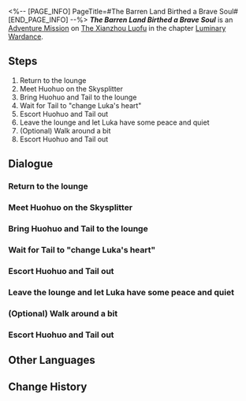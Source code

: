 <%-- [PAGE_INFO]
PageTitle=#The Barren Land Birthed a Brave Soul#
[END_PAGE_INFO] --%>
{{Stub|Dialogue.}}
{{Mission Infobox
|id            = 8025113
|title         = 
|image         = <!--Mission The Barren Land Birthed a Brave Soul.png-->
|type          = Adventure
|event_name    = 
|chapter       = Luminary Wardance
|requirements  = [[Adventure Mission]] ''[[Even When Cheers Fade: Chapter 2]]'' completed
|summary       = <!--official mission summary from Fate's Atlas-->
|characters    = Trailblazer
|startLocation = [[The Xianzhou Luofu]] - [[Skysplitter]]
|world         = The Xianzhou Luofu
|area          = Skysplitter
|prev          = Even When Cheers Fade: Chapter 2
|next          = Even When Cheers Fade: Chapter 3
|rewards       = Stellar Jade*10; Lost Crystal*2; Credit*20,000
}}
'''''The Barren Land Birthed a Brave Soul''''' is an [[Adventure Mission]] on [[The Xianzhou Luofu]] in the chapter [[Luminary Wardance]].

==Steps==
# Return to the lounge
# Meet Huohuo on the Skysplitter
# Bring Huohuo and Tail to the lounge
# Wait for Tail to "change Luka's heart"
# Escort Huohuo and Tail out
# Leave the lounge and let Luka have some peace and quiet
# (Optional) Walk around a bit
# Escort Huohuo and Tail out

<!--
==Gameplay Notes==

--><!--
==Trial Character==

-->
==Dialogue==
{{Stub Dialogue}}

===Return to the lounge===
{{Mission Description|type=adventure|location=Skysplitter|The tense and exciting match draws to a temporary close. It's time to have a quick breather... But with Luka eliminated, you don't really have the desire to "rest."}}
{{Dialogue Start}}
:{{tx}}
{{Dialogue End}}

===Meet Huohuo on the Skysplitter===
{{Mission Description|type=adventure|location=Skysplitter|update|Huohuo and Tail come to see you at this particularly difficult juncture.<br />They probably can't help much, but Huohuo is so cute! Seeing her must be good for one's mental health.}}
{{Dialogue Start}}
:{{tx}}
{{Dialogue End}}

===Bring Huohuo and Tail to the lounge===
{{Mission Description|type=adventure|location=Skysplitter|update|Mr. Tail is so awesome! He's basically a Xianzhou-version Clockie!<br />Hopefully he can get Luka out of the shadow of defeat...}}
{{Dialogue Start}}
:{{tx}}
{{Dialogue End}}

===Wait for Tail to "change Luka's heart"===
{{Dialogue Start}}
:{{tx}}
{{Dialogue End}}

===Escort Huohuo and Tail out===
{{Mission Description|type=adventure|location=Skysplitter|update|Luka finally put himself together with Mr. Tail's help!<br />Now Huohuo and Tail need to leave. See them out.}}
{{Dialogue Start}}
:{{tx}}
{{Dialogue End}}

===Leave the lounge and let Luka have some peace and quiet===
{{Mission Description|type=adventure|location=Skysplitter|update|Luka is very upset right now and needs some time alone to calm himself down.<br />Feel free to leave the lounge and go walk around outside.}}
{{Dialogue Start}}
:{{tx}}
{{Dialogue End}}

===(Optional) Walk around a bit===
{{Mission Description|type=adventure|location=Skysplitter|update|The tense and exciting match draws to a temporary close. It's time to have a quick breather... But with Luka eliminated, you don't really have the desire to "rest."}}
{{Dialogue Start}}
:{{tx}}
{{Dialogue End}}

===Escort Huohuo and Tail out===
{{Mission Description|type=adventure|location=Skysplitter|update|Luka finally put himself together with Mr. Tail's help!<br />Now Huohuo and Tail need to leave. See them out.}}
{{Dialogue Start}}
:{{tx}}
{{Dialogue End}}

==Other Languages==
{{Other Languages
|en   = The Barren Land Birthed a Brave Soul
|zhs  = 古来僻壤生豪勇
|zht  = 古來僻壤生豪勇
|ja   = 古来、辺境には豪勇の士が生まれ落ちる
|ko   = 예로부터 용자는 벽촌에서 나니
|es   = Almas guerreras de tierras áridas de otro mundo
|fr   = La bravoure naît des terres arides
|ru   = Отважная душа из дальнего мира
|th   = แดนร้างถิ่นกำเนิดผู้กล้า
|vi   = Xưa Nay Đất Hoang Sinh Dũng Khí
|de   = Mutige Seele der kargen Außenwelt
|id   = Pemberani dari Tempat Terpencil
|pt   = Da Terra Estéril Nasceu uma Alma Corajosa
}}

==Change History==
{{Change History|2.5}}
